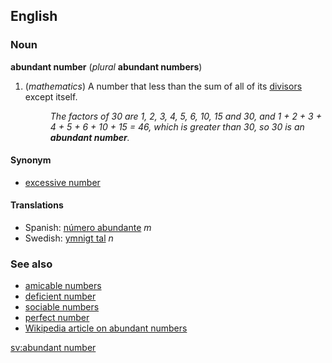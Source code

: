 ==English==
===Noun===
'''abundant number''' (''plural'' '''abundant numbers''')

#(''mathematics'') A number that less than the sum of all of its [[divisor]]s except itself.
#:''The factors of 30 are 1, 2, 3, 4, 5, 6, 10, 15 and 30, and 1 + 2 + 3 + 4 + 5 + 6 + 10 + 15 = 46, which is greater than 30, so 30 is an '''abundant number'''.''

====Synonym====
*[[excessive number]]

====Translations====
*Spanish: [[número abundante]] ''m''
*Swedish: [[ymnigt tal]] ''n''

===See also===
*[[amicable numbers]]
*[[deficient number]]
*[[sociable numbers]]
*[[perfect number]]
*[[w:Abundant_number|Wikipedia article on abundant numbers]]

[[sv:abundant number]]